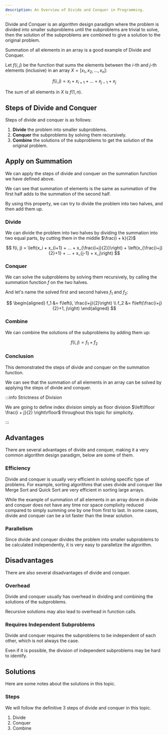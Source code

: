 ```yaml
---
description: An Overview of Divide and Conquer in Programming.
---
```



<head>
  <title>Introduction | Divide and Conquer</title>
</head>

Divide and Conquer is an algorithm design paradigm where the problem is
divided into smaller subproblems until the subproblems are trivial to
solve, then the solution of the subproblems are combined to give a
solution to the original problem.

Summation of all elements in an array is a good example of Divide and
Conquer.

Let $f(i, j)$ be the function that sums the elements between the 
$i$-th and $j$-th elements (inclusive) in an array $X = [x_1, x_2, ..., x_n]$:

$$
f(i, j) = x_i + x_{i+1} + ... + x_{j-1} + x_j
$$

The sum of all elements in $X$ is $f(1, n)$.

## Steps of Divide and Conquer

Steps of divide and conquer is as follows:

1. **Divide** the problem into smaller subproblems.
2. **Conquer** the subproblems by solving them recursively.
3. **Combine** the solutions of the subproblems to get the solution of the original problem.

## Apply on Summation

We can apply the steps of divide and conquer on the summation
function we have defined above.

We can see that summation of elements is the same as summation of the
first half adds to the summation of the second half.

By using this property, we can try to divide the problem into two halves,
and then add them up.

### Divide

We can divide the problem into two halves by dividing the summation into
two equal parts, by cutting them in the middle $\frac{i + k}{2}$

$$
f(i, j) = \left(x_i + x_{i+1} + ... + x_{\frac{i+j}{2}}\right) + \left(x_{\frac{i+j}{2}+1} + ... + x_{j-1} + x_j\right)
$$

### Conquer

We can solve the subproblems by solving them recursively, by calling
the summation function $f$ on the two halves.

And let's name the solved first and second halves $f_1$ and $f_2$:

$$
\begin{aligned}
f_1 &= f\left(i, \frac{i+j}{2}\right) \\
f_2 &= f\left(\frac{i+j}{2}+1, j\right)
\end{aligned}
$$

### Combine

We can combine the solutions of the subproblems by adding them up:

$$
f(i, j) = f_1 + f_2
$$

### Conclusion

This demonstrated the steps of divide and conquer on the summation
function.

We can see that the summation of all elements in an array can be solved
by applying the steps of divide and conquer.

:::info Strictness of Division

We are going to define index division simply as floor division $\left\lfloor \frac{i + j}{2} \right\rfloor$
throughout this topic for simplicity.

:::

## Advantages

There are several advantages of divide and conquer, making it a very
common algorithm design paradigm, below are some of them.

### Efficiency

Divide and conquer is usually very efficient in solving specific
type of problems. For example, sorting algorithms that uses divide
and conquer like Merge Sort and Quick Sort are very efficient in sorting large arrays.

While the example of summation of all elements in an array done in divide and conquer
does not have any time nor space complixity reduced compared to simply summing
one by one from first to last. In some cases, divide and conquer can be a lot faster
than the linear solution.

### Parallelism

Since divide and conquer divides the problem into smaller subproblems to
be calculated independently, it is very easy to parallelize the
algorithm.

## Disadvantages

There are also several disadvantages of divide and conquer.

### Overhead

Divide and conquer usually has overhead in dividing and combining the
solutions of the subproblems.

Recursive solutions may also lead to overhead in function calls.

### Requires Independent Subproblems

Divide and conquer requires the subproblems to be independent of each
other, which is not always the case.

Even if it is possible, the division of independent subproblems may be hard to identify.

## Solutions

Here are some notes about the solutions in this topic.

### Steps

We will follow the definitive 3 steps of divide and conquer in this topic.

1. Divide
2. Conquer
3. Combine